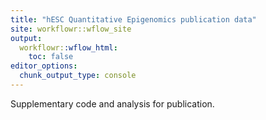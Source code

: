 ```yaml
---
title: "hESC Quantitative Epigenomics publication data"
site: workflowr::wflow_site
output:
  workflowr::wflow_html:
    toc: false
editor_options:
  chunk_output_type: console
---
```


Supplementary code and analysis for publication.
